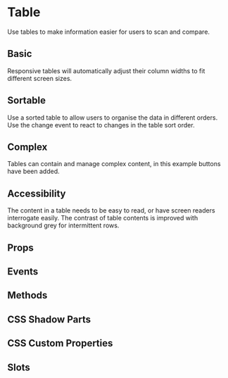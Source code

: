 # Table
Use tables to make information easier for users to scan and compare.

## Basic
Responsive tables will automatically adjust their column widths to fit different screen sizes.


<Basic/>

## Sortable
Use a sorted table to allow users to organise the data in different orders. Use the change event to react to changes in the table sort order.

## Complex
Tables can contain and manage complex content, in this example buttons have been added.

## Accessibility
The content in a table needs to be easy to read, or have screen readers interrogate easily. The contrast of table contents is improved with background grey for intermittent rows.

## Props


<Props />

## Events


<Events />

## Methods


<Methods />

## CSS Shadow Parts


<Parts />

## CSS Custom Properties


<CustomProps />

## Slots


<Slots />
